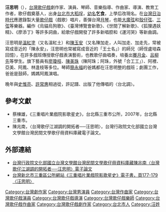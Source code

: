 {{Infobox Hokkien name
| title      = 汪思明
| hanji      = 汪思明
| poj        = Ong Su-bêng
| hanlo      = 
| tl         = Ong Su-bîng
| bp         = 
| hokkienipa = 
| lm  = 
| image      = 
| image_size = 
| caption    = 
|
| hanjichild           =乞食
| pojchild             =Khit-chia̍h
| hanlochild           =
| tlchild              =Khit-tsia̍h
| bpchild              =
| hokkienipachild      =
}}
'''汪思明'''（{{bd|1897年||1969年}}），[[台灣|台灣]][[歌仔戲|歌仔戲]]劇作家、演員、琴師、音樂指導、作曲家、導演、教育工作者，歌仔戲奠基人，出身[[台北市|台北市]][[大稻埕|大稻埕]]，[[幼名|幼名]]'''乞食'''，上學后改現名。在[[台灣日治時代|台灣日治時代]]應邀錄製大量[[歌仔戲|歌仔戲]]（戲歌）唱片，善彈台灣[[月琴|月琴]]，也能[[大廣弦|大廣弦]]和[[殼仔弦|殼仔弦]]、[[三弦|三弦]]等樂器。編作《烏貓烏狗歌》、《臺灣博覽會新歌》、《世間了解新歌》、《狐狸遇妖精》、《廖添丁》等許多詞曲，給歌仔戲開發了許多新唱腔和《運河哭》等新曲調。

汪思明是[[溫紅塗|溫紅塗]]（又名溫紅土）和[[陳玉安|陳玉安]]（又名陳加走，人叫加走、加走先，常被寫成音近的「陳永安」，汪思明也常被寫成音近的「王士名」）的師兄（師侄盧培森回憶），在許多戲班傳授歌仔戲表演藝術，也教歌仔曲唱奏，培養出[[賽月金|賽月金]]、[[呂柳先|呂柳先]]等學生。旗下藝員有[[廖瓊枝|廖瓊枝]]、[[陳美珠|陳美珠]]（陳阿珠；阿珠，外號「合工工」）、阿裡、亞美、阿鳳、林逢枝等多位。琴師[[簡永福|簡永福]]的爸媽都在汪思明整的戲班；劇團工作，爸爸是鼓師，媽媽阿鳳演唱。

晚年與[[史惟亮|史惟亮]]、[[許常惠|許常惠]]相過從，許記譜、出版了他傳唱的〈台北調〉。

==參考文獻==
* 蔡棟雄，《三重唱片業戲院影歌星史》，台北縣三重市公所，2007年，台北縣三重市。
* 陳兆南，〈台灣歌仔江湖調的開拓者──汪思明〉，台灣行政院文化部國立台灣文學館台灣民間文學歌仔冊資料庫藏電子論文。

==外部連結==
*[https://web.archive.org/web/20141222032102/http://www.sanchong.ntpc.gov.tw/web66/_file/1258/upload/%E5%AE%9A%E6%9C%9F%E5%87%BA%E7%89%88%E5%88%8A%E7%89%A9/%E6%88%80%E6%88%80%E4%B8%89%E9%87%8D%E5%9F%94%E7%B3%BB%E5%88%97/%E6%88%80%E6%88%80%E4%B8%89%E9%87%8D%E5%9F%94%E7%B3%BB%E5%88%97%E4%BA%8C/20090629_223730.5350.pdf 台灣行政院文化部國立台灣文學館台灣民間文學歌仔冊資料庫藏陳兆南〈台灣歌仔江湖調的開拓者──汪思明〉電子論文]
*[https://web.archive.org/web/20141222032102/http://www.sanchong.ntpc.gov.tw/web66/_file/1258/upload/%E5%AE%9A%E6%9C%9F%E5%87%BA%E7%89%88%E5%88%8A%E7%89%A9/%E6%88%80%E6%88%80%E4%B8%89%E9%87%8D%E5%9F%94%E7%B3%BB%E5%88%97/%E6%88%80%E6%88%80%E4%B8%89%E9%87%8D%E5%9F%94%E7%B3%BB%E5%88%97%E4%BA%8C/20090629_223730.5350.pdf 台灣新北市三重區公所網站《三重唱片業戲院影歌星史》電子書，頁177-179〈汪思明〉]

[[Category:台灣劇作家|Category:台灣劇作家]]
[[Category:台灣男演員|Category:台灣男演員]]
[[Category:台灣作曲家|Category:台灣作曲家]]
[[Category:台灣歌仔戲演員|Category:台灣歌仔戲演員]]
[[Category:台灣歌仔戲導演|Category:台灣歌仔戲導演]]
[[Category:台灣歌仔戲樂師|Category:台灣歌仔戲樂師]]
[[Category:台灣歌仔戲作曲家|Category:台灣歌仔戲作曲家]]
[[Category:台灣歌仔戲劇作家|Category:台灣歌仔戲劇作家]]
[[Category:台北市人|Category:台北市人]]
[[Category:汪姓|Category:汪姓]]